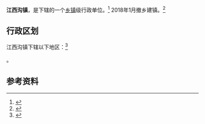 {{中国乡级行政区|63/25/21/206/000}}

'''江西沟镇'''，是{{PRC admin/fullname|63/25/21/206/000|3}}下辖的一个[[乡镇|乡镇]]级行政单位。<ref>{{PRC admin/ref sgc|{{PRC admin/parent|63/25/21/206/000}}}}</ref>
2018年1月撤乡建镇。<ref>{{cite web|title =共和县江西沟乡、黑马河乡、石乃亥乡分别举行撤乡建镇揭牌仪式|url =http://www.ghxrd.gov.cn/xinwendongtai/2018/0201/2019.html|publisher =共和县人民代表大会常务委员会|access-date =2019-01-31|archive-url =https://web.archive.org/web/20190201013133/http://www.ghxrd.gov.cn/xinwendongtai/2018/0201/2019.html|archive-date =2019-02-01|dead-url =yes}}</ref>

== 行政区划 ==

江西沟镇下辖以下地区：<ref>{{PRC admin/ref sgc|63/25/21/206/000}}</ref>

{{PRC admin/children|63/25/21/206/000}}。

== 参考资料 ==

{{reflist}}

{{行政区划小作品}}
{{PRC admin/navcat|63/25/21/206/000}}